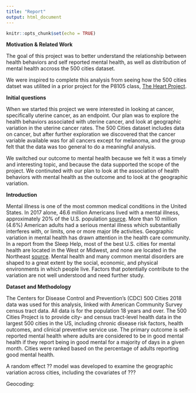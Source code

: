 ```yaml
---
title: "Report"
output: html_document
---
```


```r
knitr::opts_chunk$set(echo = TRUE)
```

**Motivation & Related Work**

The goal of this project was to better understand the relationship between health behaviors and self reported mental health, as well as distribution of mental health accross the 500 cities dataset. 

We were inspired to complete this analysis from seeing how the 500 cities datset was utilited in a prior project for the P8105 class, [The Heart Project](https://alc2279.github.io/p8105_final_project/).
 

**Initial questions**

When we started this project we were interested in looking at cancer, specifically uterine cancer, as an endpoint. Our plan was to explore the health behaviors associated with uterine cancer, and look at geographic variation in the uterine cancer rates. The 500 Cities dataset includes data on cancer, but after further exploration we discovered that the cancer variable available was for all cancers except for melanoma, and the group felt that the data was too general to do a meaningful analysis. 

We switched our outcome to mental health because we felt it was a timely and interesting topic, and because the data supported the scope of the project. We continuted with our plan to look at the association of health behaviors with mental health as the outcome and to look at the geographic variation. 


**Introduction**

Mental illness is one of the most common medical conditions in the United States. In 2017 alone, 46.6 million Americans lived with a mental illness, approximately 20% of the U.S. population [source](https://www.nimh.nih.gov/health/statistics/mental-illness.shtml#part_154785). More than 10 million (4.6%) American adults had a serious mental illness which substantially interferes with, or limits, one or more major life activities. Geographic variation in mental health has drawn attention in the health care community.  In a report from the Sleep Help, most of the best U.S. cities for mental health are located in the West or Midwest, and none are located in the Northeast [source](https://www.sleephelp.org/cities-best-mental-health-sleep/#the-15-cities-reporting-the-best-mental-health). Mental health and many common mental disorders are shaped to a great extent by the social, economic, and physical environments in which people live. Factors that potentially contribute to the variation are not well understood and need further study.

 

**Dataset and Methodology**

The Centers for Disease Control and Prevention’s (CDC) 500 Cities 2018 data was used for this analysis, linked with American Community Survey census tract data. All data is for the population 18 years and over. The 500 Cities Project is to provide city- and census tract-level health data in the largest 500 cities in the US, including chronic disease risk factors, health outcomes, and clinical preventive service use. The primary outcome is self-reported mental health where adults are considered to be in good mental health if they report being in good mental for a majority of days in a given month. Cities were ranked based on the percentage of adults reporting good mental health.

A random effect ?? model was developed to examine the geographic variation across cities, including the covariates of ???



Geocoding:
